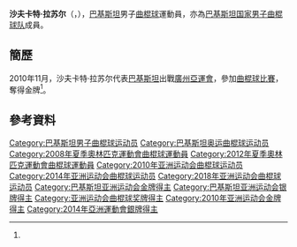 {{Infobox sportsperson
| headercolor    = #E9967A
| name           = 沙夫卡特·拉苏尔
| image          =
| imagesize      = 
| caption        =
| birthname      =
| fullname       =
| nickname       =
| nationality    = 
| residence      =
| birthdate      = {{birth_date_and_age|1988|12|10}}<ref name="廣州亞運">{{cite web|title=2010年廣州亞運會官方網站 曲棍球 - 沙夫卡特·拉苏尔 - 简历|url=http://www.gz2010.cn/info/CHN_CHN/ZB/ZBB101A_HO@@@@@@@@@@@@@@@CHN_number=265454.html}}{{zh-cn}}</ref>
| birthplace     = {{PAK}}
| height         = {{height|m=1.65}}<ref name="廣州亞運"/>
| weight         = {{weight|kg=60}}<ref name="廣州亞運"/>
| website        = 
| country        = {{PAK}}
| sport          = 男子[[曲棍球|曲棍球]]
| collegeteam    =
| club           =
| team           =
| turnedpro      =
| coach          =
| retired        =
| coaching       =
| worlds         =
| regionals      =
| nationals      =
| olympics       =
| paralympics    =
| highestranking =
| pb             =
| medaltemplates = 
{{MedalCompetition | [[亞洲運動會|亞洲運動會]]}}
{{MedalGold | [[2010年亞洲運動會|2010年 廣州]] | [[2010年亞洲運動會曲棍球比賽|男子隊際]] }}
| show-medals    = yes
}}
'''沙夫卡特·拉苏尔'''（{{lang|en|'''Shafqat Rasool'''}}，{{bd|1988年|12月10日}}），[[巴基斯坦|巴基斯坦]]男子[[曲棍球|曲棍球]]運動員，亦為[[巴基斯坦国家男子曲棍球队|巴基斯坦国家男子曲棍球队]]成員。

==簡歷==
2010年11月，沙夫卡特·拉苏尔代表[[2010年亞洲運動會巴基斯坦代表團|巴基斯坦]]出戰[[廣州|廣州]][[2010年亞洲運動會|亞運會]]，參加[[2010年亞洲運動會曲棍球比賽|曲棍球比賽]]，奪得金牌<ref name="廣州亞運"/>。

==參考資料==
{{reflist}}

{{Sport-bio-stub}}
{{DEFAULTSORT:Rasool, Shafqat}}
[[Category:巴基斯坦男子曲棍球运动员|Category:巴基斯坦男子曲棍球运动员]]
[[Category:巴基斯坦奥运曲棍球运动员|Category:巴基斯坦奥运曲棍球运动员]]
[[Category:2008年夏季奧林匹克運動會曲棍球運動員|Category:2008年夏季奧林匹克運動會曲棍球運動員]]
[[Category:2012年夏季奧林匹克運動會曲棍球運動員|Category:2012年夏季奧林匹克運動會曲棍球運動員]]
[[Category:2010年亚洲运动会曲棍球运动员|Category:2010年亚洲运动会曲棍球运动员]]
[[Category:2014年亚洲运动会曲棍球运动员|Category:2014年亚洲运动会曲棍球运动员]]
[[Category:2018年亚洲运动会曲棍球运动员|Category:2018年亚洲运动会曲棍球运动员]]
[[Category:巴基斯坦亚洲运动会金牌得主|Category:巴基斯坦亚洲运动会金牌得主]]
[[Category:巴基斯坦亚洲运动会银牌得主|Category:巴基斯坦亚洲运动会银牌得主]]
[[Category:亚洲运动会曲棍球奖牌得主|Category:亚洲运动会曲棍球奖牌得主]]
[[Category:2010年亚洲运动会金牌得主|Category:2010年亚洲运动会金牌得主]]
[[Category:2014年亞洲運動會銀牌得主|Category:2014年亞洲運動會銀牌得主]]